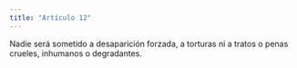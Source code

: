 ```yaml
---
title: "Artículo 12"
---
```


Nadie será sometido a desaparición forzada, a torturas ni a tratos o penas crueles,
inhumanos o degradantes.
